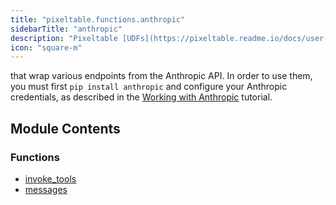 ```yaml
---
title: "pixeltable.functions.anthropic"
sidebarTitle: "anthropic"
description: "Pixeltable [UDFs](https://pixeltable.readme.io/docs/user-defined-functions-udfs)"
icon: "square-m"
---
```


that wrap various endpoints from the Anthropic API. In order to use them, you must first `pip install anthropic` and configure your Anthropic credentials, as described in the [Working with Anthropic](https://pixeltable.readme.io/docs/working-with-anthropic) tutorial.


## Module Contents

### Functions

- [invoke_tools](./invoke_tools)
- [messages](./messages)

